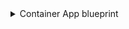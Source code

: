 <details>
<summary> Container App blueprint </summary>

```json showLineNumbers
{
  "identifier": "containerApp",
  "description": "This blueprint represents an Azure Container App in our software catalog",
  "title": "Container App",
  "icon": "Azure",
  "schema": {
    "properties": {
      "location": {
        "title": "Location",
        "type": "string"
      },
      "provisioningState": {
        "title": "Provisioning State",
        "type": "string",
        "enum": ["Canceled", "InProgress", "Succeeded", "Deleting", "Failed"]
      },
      "outboundIpAddresses": {
        "title": "Outbound IP Addresses",
        "type": "array"
      },
      "externalIngress": {
        "title": "External Ingress",
        "type": "boolean"
      },
      "hostName": {
        "title": "Host Name",
        "type": "string"
      },
      "minReplicas": {
        "title": "Min Replicas",
        "type": "number"
      },
      "maxReplicas": {
        "title": "Max Replicas",
        "type": "number"
      }
    },
    "required": []
  },
  "mirrorProperties": {},
  "calculationProperties": {},
  "relations": {
    "resourceGroup": {
      "target": "resourceGroup",
      "title": "Resource Group",
      "required": false,
      "many": false
    }
  }
}
```

</details>
